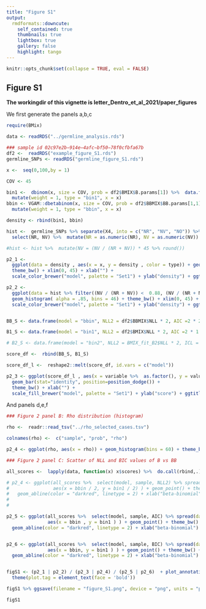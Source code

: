 ```yaml
---
title: "Figure S1"
output:   
  rmdformats::downcute:
    self_contained: true
    thumbnails: true
    lightbox: true
    gallery: false
    highlight: tango
---
```


```r
knitr::opts_chunk$set(collapse = TRUE, eval = FALSE)
```

## Figure S1

**The workingdir of this vignette is letter_Dentro_et_al_2021/paper_figures**


We first generate the panels a,b,c

```r

require(BMix)

data <- readRDS("../germline_analysis.rds")

### sample id 02c97e2b−914e−4afc−bf50−78f0cfbfa67b
df2 <-  readRDS("example_figure_S1.rds")
germline_SNPs <- readRDS("germline_figure_S1.rds")

x <-  seq(0,100,by = 1)

COV <- 45

bin1 <-  dbinom(x, size = COV, prob = df2$BMIX$B.params[1]) %>%  data.frame(density = .) %>%
  mutate(weight = 1, type = "bin1", x = x)
bbin <- VGAM::dbetabinom(x, size = COV, prob = df2$BBMIX$BB.params[1,1], rho = df2$BBMIX$BB.params[2,1]) %>%  data.frame(density = .)%>%
  mutate(weight = 1, type = "bbin", x = x)

density <- rbind(bin1, bbin)

hist <-  germline_SNPs %>% separate(X4, into = c("NR", "NV", "NO")) %>%
  select(NR, NV) %>%  mutate(NR = as.numeric(NR), NV = as.numeric(NV))

#hist <- hist %>%  mutate(NV = (NV / (NR + NV)) * 45 %>% round())

p2_1 <-
  ggplot(data = density , aes(x = x, y = density , color = type)) + geom_line(size = 1.5) + 
  theme_bw() + xlim(0, 45) + xlab("") +
  scale_color_brewer("model", palette = "Set1") + ylab("density") + ggtitle(paste0("bbin vs bin fits (rho= ",round(df2$BBMIX$BB.params[2],3),")"))

p2_2 <- 
  ggplot(data = hist %>% filter((NV / (NR + NV)) <  0.88, (NV / (NR + NV)) >  0.12), aes(x = NV)) + 
  geom_histogram( alpha = .85, bins = 46) + theme_bw() + xlim(0, 45) + xlab("") +
  scale_color_brewer("model", palette = "Set1") + ylab("density") + ggtitle(paste0("Number of variant reads"))


BB_S <- data.frame(model = "bbin", NLL2 = df2$BBMIX$NLL * 2, AIC =2 * 2 + df2$BBMIX$NLL * 2,  BIC = df2$BBMIX$BIC)

B1_S <- data.frame(model = "bin1", NLL2 = df2$BMIX$NLL * 2, AIC =2 * 1  +df2$BMIX$NLL * 2,  BIC = df2$BMIX$BIC)

# B2_S <- data.frame(model = "bin2", NLL2 = BMIX_fit_B2$NLL * 2, ICL = BMIX_fit_B2$ICL,  BIC = BMIX_fit_B2$BIC)

score_df <-  rbind(BB_S, B1_S)

score_df_l <-  reshape2::melt(score_df, id.vars = c("model"))

p2_3 <- ggplot(score_df_l , aes(x = variable %>%  as.factor(), y = value %>%  as.numeric(), fill = model %>%  as.factor())) +
  geom_bar(stat="identity", position=position_dodge()) +
  theme_bw() + xlab("") +
  scale_fill_brewer("model", palette = "Set1") + ylab("score") + ggtitle("Fits score comparison 02c97e2b−914e−4afc−bf50−78f0cfbfa67b")


```

And panels d,e,f

```r
### Figure 2 panel B: Rho distribution (histogram)

rho <-  readr::read_tsv("../rho_selected_cases.tsv")

colnames(rho) <-  c("sample", "prob", "rho")

p2_4 <- ggplot(rho, aes(x = rho)) + geom_histogram(bins = 60) + theme_bw() + ggtitle("Rho distribution in 41 selected samples")

### Figure 2 panel C: Scatter of NLL and BIC values of B vs BB

all_scores <-  lapply(data, function(x) x$scores) %>%  do.call(rbind,.)

# p2_4 <- ggplot(all_scores %>%  select(model, sample, NLL2) %>% spread(data = ., key = model, value = c(NLL2))  ,
#                aes(x = bbin / 2, y = bin1 / 2) ) + geom_point() + theme_bw() + xlim(1.25e5, 1.9e5)+ ylim(1.25e5, 1.9e5) + 
#   geom_abline(color = "darkred", linetype = 2) + xlab("beta-binomial") + ylab("binomial") + ggtitle("NLL values for binomial and beta-binomial fits on het-SNPs")
# 
# 

p2_5 <- ggplot(all_scores %>%  select(model, sample, AIC) %>% spread(data = ., key = model, value = c(AIC))  ,
               aes(x = bbin , y = bin1 ) ) + geom_point() + theme_bw() +  xlim(2.5e5, 3.7e5)+ ylim(2.5e5, 3.7e5) +
  geom_abline(color = "darkred", linetype = 2) + xlab("beta-binomial") + ylab("binomial") + ggtitle("AIC values for binomial and beta-binomial fits")


p2_6 <- ggplot(all_scores %>%  select(model, sample, BIC) %>% spread(data = ., key = model, value = c(BIC))  ,
               aes(x = bbin, y = bin1 ) ) + geom_point() + theme_bw() + xlim(2.5e5, 3.7e5)+ ylim(2.5e5, 3.7e5) + 
  geom_abline(color = "darkred", linetype = 2) + xlab("beta-binomial") + ylab("binomial") + ggtitle("BIC values for binomial and beta-binomial fits")


figS1 <- (p2_1 | p2_2) / (p2_3 | p2_4) / (p2_5 | p2_6)  + plot_annotation(tag_levels = 'a') &
  theme(plot.tag = element_text(face = 'bold'))

figS1 %>% ggsave(filename = "figure_S1.png", device = "png", units = "px", width = 3000, height = 3300)

figS1
```
